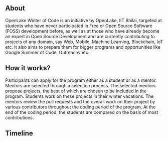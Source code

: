 
<Hero />

<article className="prose lg:prose-xl mx-auto px-4">
<h2>About</h2>

OpenLake Winter of Code is an initiative by OpenLake, IIT Bhilai, targeted at students who have never participated in Free or Open Source Software (FOSS) development before, as well as at those who have already become an expert in Open Source Development and are currently contributing to projects of any domain, say Web, Mobile, Machine Learning, Blockchain, IoT etc. It also aims to prepare them for bigger programs and opportunities like Google Summer of Code, Outreachy etc.

<h2>How it works?</h2>

Participants can apply for the program either as a student or as a mentor. Mentors are selected through a selection process. The selected mentors propose projects, the best of which are chosen to be included in the program. Students work on these projects in their winter vacations. The mentors review the pull requests and the overall work on their project by various contributors throughout the coding period of the program. At the end of the coding period, the students are compared on the basis of most contributions.

<h2>Timeline</h2>

</article>

<div className="container m-auto max-w-screen-md py-8">
	<Timeline />
</div>
